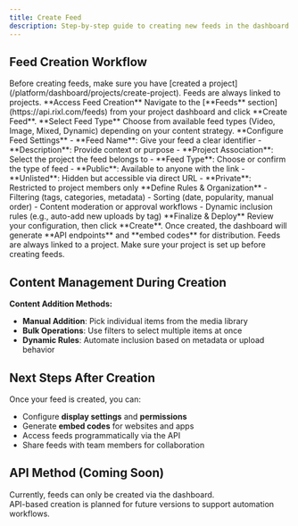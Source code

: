 ```yaml
---
title: Create Feed
description: Step-by-step guide to creating new feeds in the dashboard.
---
```




## Feed Creation Workflow

<Callout type="info">
  Before creating feeds, make sure you have
  [created a project](/platform/dashboard/projects/create-project).
  Feeds are always linked to projects.
</Callout>


<Steps>
  <Step>
    **Access Feed Creation**
    Navigate to the [**Feeds** section](https://api.rixl.com/feeds) from your project dashboard and click **Create
    Feed**.
  </Step>
  <Step>
    **Select Feed Type**
    Choose from available feed types (Video, Image, Mixed, Dynamic) depending on your content strategy.
  </Step>
  <Step>
    **Configure Feed Settings**
    <Tabs items={['Basic Settings', 'Visibility Options']}>
      <Tab value="Basic Settings">
        - **Feed Name**: Give your feed a clear identifier
        - **Description**: Provide context or purpose
        - **Project Association**: Select the project the feed belongs to
        - **Feed Type**: Choose or confirm the type of feed
      </Tab>
      <Tab value="Visibility Options">
        - **Public**: Available to anyone with the link
        - **Unlisted**: Hidden but accessible via direct URL
        - **Private**: Restricted to project members only
      </Tab>
    </Tabs>
  </Step>
  <Step>
    **Define Rules & Organization**
    - Filtering (tags, categories, metadata)
    - Sorting (date, popularity, manual order)
    - Content moderation or approval workflows
    - Dynamic inclusion rules (e.g., auto-add new uploads by tag)
  </Step>
  <Step>
    **Finalize & Deploy**
    Review your configuration, then click **Create**.
    Once created, the dashboard will generate **API endpoints** and **embed codes** for distribution.
  </Step>
</Steps>

<Callout type="info">
  Feeds are always linked to a project. Make sure your project is set up before creating feeds.
</Callout>

## Content Management During Creation

**Content Addition Methods:**
- **Manual Addition**: Pick individual items from the media library
- **Bulk Operations**: Use filters to select multiple items at once
- **Dynamic Rules**: Automate inclusion based on metadata or upload behavior

## Next Steps After Creation

Once your feed is created, you can:
- Configure **display settings** and **permissions**
- Generate **embed codes** for websites and apps
- Access feeds programmatically via the API
- Share feeds with team members for collaboration

## API Method (Coming Soon)

Currently, feeds can only be created via the dashboard.  
API-based creation is planned for future versions to support automation workflows.
